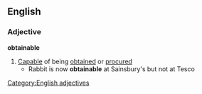 ==English==
===Adjective===
'''obtainable'''
#[[Capable]] of being [[obtained]] or [[procured]]
#* Rabbit is now '''obtainable''' at Sainsbury's but not at Tesco
[[Category:English adjectives]]